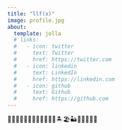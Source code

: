 ```yaml
---
title: "llf(x)"
image: profile.jpg
about:
  template: jolla
  # links:
  #   - icon: twitter
  #     text: Twitter
  #     href: https://twitter.com
  #   - icon: linkedin
  #     text: LinkedIn
  #     href: https://linkedin.com
  #   - icon: github
  #     text: Github
  #     href: https://github.com
---
```

🐲🐍🐴🐐🐒🐔🐶🐷🐭🐮🐯🐰🏝️🏖️🏜️🌄🌅🥑🍉🙏